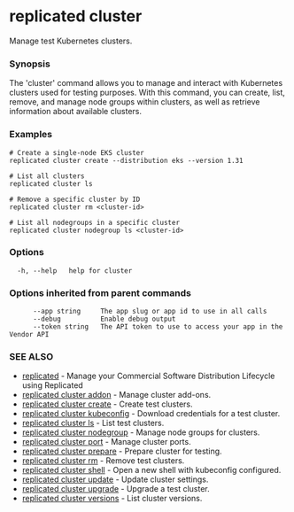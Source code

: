 # replicated cluster

Manage test Kubernetes clusters.

### Synopsis

The 'cluster' command allows you to manage and interact with Kubernetes clusters used for testing purposes. With this command, you can create, list, remove, and manage node groups within clusters, as well as retrieve information about available clusters.

### Examples

```
# Create a single-node EKS cluster
replicated cluster create --distribution eks --version 1.31

# List all clusters
replicated cluster ls

# Remove a specific cluster by ID
replicated cluster rm <cluster-id>

# List all nodegroups in a specific cluster
replicated cluster nodegroup ls <cluster-id>
```

### Options

```
  -h, --help   help for cluster
```

### Options inherited from parent commands

```
      --app string     The app slug or app id to use in all calls
      --debug          Enable debug output
      --token string   The API token to use to access your app in the Vendor API
```

### SEE ALSO

* [replicated](replicated)	 - Manage your Commercial Software Distribution Lifecycle using Replicated
* [replicated cluster addon](replicated-cli-cluster-addon)	 - Manage cluster add-ons.
* [replicated cluster create](replicated-cli-cluster-create)	 - Create test clusters.
* [replicated cluster kubeconfig](replicated-cli-cluster-kubeconfig)	 - Download credentials for a test cluster.
* [replicated cluster ls](replicated-cli-cluster-ls)	 - List test clusters.
* [replicated cluster nodegroup](replicated-cli-cluster-nodegroup)	 - Manage node groups for clusters.
* [replicated cluster port](replicated-cli-cluster-port)	 - Manage cluster ports.
* [replicated cluster prepare](replicated-cli-cluster-prepare)	 - Prepare cluster for testing.
* [replicated cluster rm](replicated-cli-cluster-rm)	 - Remove test clusters.
* [replicated cluster shell](replicated-cli-cluster-shell)	 - Open a new shell with kubeconfig configured.
* [replicated cluster update](replicated-cli-cluster-update)	 - Update cluster settings.
* [replicated cluster upgrade](replicated-cli-cluster-upgrade)	 - Upgrade a test cluster.
* [replicated cluster versions](replicated-cli-cluster-versions)	 - List cluster versions.

